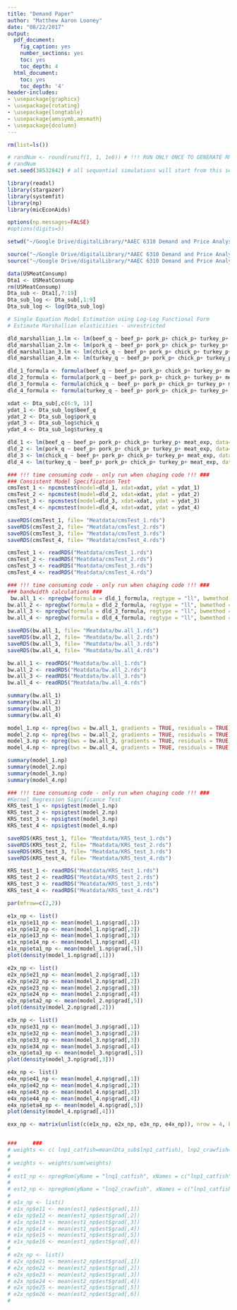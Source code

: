 ```yaml
---
title: "Demand Paper"
author: "Matthew Aaron Looney"
date: "08/22/2017"
output:
  pdf_document:
    fig_caption: yes
    number_sections: yes
    toc: yes
    toc_depth: 4
  html_document:
    toc: yes
    toc_depth: '4'
header-includes:
- \usepackage{graphicx}
- \usepackage{rotating}
- \usepackage{longtable}
- \usepackage{amssymb,amsmath}
- \usepackage{dcolumn}
---
```


```r

rm(list=ls())

# randNum <- round(runif(1, 1, 1e8)) # !!! RUN ONLY ONCE TO GENERATE RN for seed !!!
# randNum
set.seed(38532842) # all sequential simulations will start from this seed

library(readxl)
library(stargazer)
library(systemfit)
library(np)
library(micEconAids)

options(np.messages=FALSE) 
#options(digits=5)

setwd("~/Google Drive/digitalLibrary/*AAEC 6310 Demand and Price Analysis/DLDemand_nonparametric")

source("~/Google Drive/digitalLibrary/*AAEC 6310 Demand and Price Analysis/demandLab1/calculate_pValue.R")
source("~/Google Drive/digitalLibrary/*AAEC 6310 Demand and Price Analysis/demandLab1/calculate_tValues.R")

```

```r

data(USMeatConsump)
Dta1 <- USMeatConsump
rm(USMeatConsump)
Dta_sub <- Dta1[,7:19]
Dta_sub_log <- Dta_sub[,1:9]
Dta_sub_log <- log(Dta_sub_log)
```

```r

# Single Equation Model Estimation using Log-Log Functional Form
# Estimate Marshallian elasticities - unrestricted

dld_marshallian_1.lm <- lm(beef_q ~ beef_p+ pork_p+ chick_p+ turkey_p+ meat_exp, data=Dta_sub_log)
dld_marshallian_2.lm <- lm(pork_q ~ beef_p+ pork_p+ chick_p+ turkey_p+ meat_exp, data=Dta_sub_log)
dld_marshallian_3.lm <- lm(chick_q ~ beef_p+ pork_p+ chick_p+ turkey_p+ meat_exp, data=Dta_sub_log)
dld_marshallian_4.lm <- lm(turkey_q ~ beef_p+ pork_p+ chick_p+ turkey_p+ meat_exp, data=Dta_sub_log)

```

```r

dld_1_formula <- formula(beef_q ~ beef_p+ pork_p+ chick_p+ turkey_p+ meat_exp)
dld_2_formula <- formula(pork_q ~ beef_p+ pork_p+ chick_p+ turkey_p+ meat_exp)
dld_3_formula <- formula(chick_q ~ beef_p+ pork_p+ chick_p+ turkey_p+ meat_exp)
dld_4_formula <- formula(turkey_q ~ beef_p+ pork_p+ chick_p+ turkey_p+ meat_exp)

xdat <- Dta_sub[,c(6:9, 1)]
ydat_1 <- Dta_sub_log$beef_q
ydat_2 <- Dta_sub_log$pork_q
ydat_3 <- Dta_sub_log$chick_q
ydat_4 <- Dta_sub_log$turkey_q

dld_1 <- lm(beef_q ~ beef_p+ pork_p+ chick_p+ turkey_p+ meat_exp, data=Dta_sub_log, x=TRUE, y=TRUE)
dld_2 <- lm(pork_q ~ beef_p+ pork_p+ chick_p+ turkey_p+ meat_exp, data=Dta_sub_log, x=TRUE, y=TRUE)
dld_3 <- lm(chick_q ~ beef_p+ pork_p+ chick_p+ turkey_p+ meat_exp, data=Dta_sub_log, x=TRUE, y=TRUE)
dld_4 <- lm(turkey_q ~ beef_p+ pork_p+ chick_p+ turkey_p+ meat_exp, data=Dta_sub_log, x=TRUE, y=TRUE)

### !!! time consuming code - only run when chaging code !!! ###
### Consistent Model Specification Test
cmsTest_1 <- npcmstest(model=dld_1, xdat=xdat, ydat = ydat_1)
cmsTest_2 <- npcmstest(model=dld_2, xdat=xdat, ydat = ydat_2)
cmsTest_3 <- npcmstest(model=dld_3, xdat=xdat, ydat = ydat_3)
cmsTest_4 <- npcmstest(model=dld_4, xdat=xdat, ydat = ydat_4)

saveRDS(cmsTest_1, file= "Meatdata/cmsTest_1.rds")
saveRDS(cmsTest_2, file= "Meatdata/cmsTest_2.rds")
saveRDS(cmsTest_3, file= "Meatdata/cmsTest_3.rds")
saveRDS(cmsTest_4, file= "Meatdata/cmsTest_4.rds")

cmsTest_1 <- readRDS("Meatdata/cmsTest_1.rds")
cmsTest_2 <- readRDS("Meatdata/cmsTest_2.rds")
cmsTest_3 <- readRDS("Meatdata/cmsTest_3.rds")
cmsTest_4 <- readRDS("Meatdata/cmsTest_4.rds")

### !!! time consuming code - only run when chaging code !!! ###
### bandwidth calculations ###
 bw.all_1 <- npregbw(formula = dld_1_formula, regtype = "ll", bwmethod = "cv.ls", bwtype="fixed", ckertype= "gaussian", data = Dta_sub_log)
bw.all_2 <- npregbw(formula = dld_2_formula, regtype = "ll", bwmethod = "cv.ls", bwtype="fixed", ckertype= "gaussian", data = Dta_sub_log)
bw.all_3 <- npregbw(formula = dld_3_formula, regtype = "ll", bwmethod = "cv.ls", bwtype="fixed", ckertype= "gaussian", data = Dta_sub_log)
bw.all_4 <- npregbw(formula = dld_4_formula, regtype = "ll", bwmethod = "cv.ls", bwtype="fixed", ckertype= "gaussian", data = Dta_sub_log)

saveRDS(bw.all_1, file= "Meatdata/bw.all_1.rds")
saveRDS(bw.all_2, file= "Meatdata/bw.all_2.rds")
saveRDS(bw.all_3, file= "Meatdata/bw.all_3.rds")
saveRDS(bw.all_4, file= "Meatdata/bw.all_4.rds")

bw.all_1 <- readRDS("Meatdata/bw.all_1.rds")
bw.all_2 <- readRDS("Meatdata/bw.all_2.rds")
bw.all_3 <- readRDS("Meatdata/bw.all_3.rds")
bw.all_4 <- readRDS("Meatdata/bw.all_4.rds")

summary(bw.all_1)
summary(bw.all_2)
summary(bw.all_3)
summary(bw.all_4)

model_1.np <- npreg(bws = bw.all_1, gradients = TRUE, residuals = TRUE)
model_2.np <- npreg(bws = bw.all_2, gradients = TRUE, residuals = TRUE)
model_3.np <- npreg(bws = bw.all_3, gradients = TRUE, residuals = TRUE)
model_4.np <- npreg(bws = bw.all_4, gradients = TRUE, residuals = TRUE)

summary(model_1.np)
summary(model_2.np)
summary(model_3.np)
summary(model_4.np)

### !!! time consuming code - only run when chaging code !!! ###
#Kernel Regression Significance Test
KRS_test_1 <- npsigtest(model_1.np)
KRS_test_2 <- npsigtest(model_2.np)
KRS_test_3 <- npsigtest(model_3.np)
KRS_test_4 <- npsigtest(model_4.np)

saveRDS(KRS_test_1, file= "Meatdata/KRS_test_1.rds")
saveRDS(KRS_test_2, file= "Meatdata/KRS_test_2.rds")
saveRDS(KRS_test_3, file= "Meatdata/KRS_test_3.rds")
saveRDS(KRS_test_4, file= "Meatdata/KRS_test_4.rds")

KRS_test_1 <- readRDS("Meatdata/KRS_test_1.rds")
KRS_test_2 <- readRDS("Meatdata/KRS_test_2.rds")
KRS_test_3 <- readRDS("Meatdata/KRS_test_3.rds")
KRS_test_4 <- readRDS("Meatdata/KRS_test_4.rds")

par(mfrow=c(2,2))

e1x_np <- list()
e1x_np$e11_np <- mean(model_1.np$grad[,1])
e1x_np$e12_np <- mean(model_1.np$grad[,2])
e1x_np$e13_np <- mean(model_1.np$grad[,3])
e1x_np$e14_np <- mean(model_1.np$grad[,4])
e1x_np$eta1_np <- mean(model_1.np$grad[,5])
plot(density(model_1.np$grad[,1]))

e2x_np <- list()
e2x_np$e21_np <- mean(model_2.np$grad[,1])
e2x_np$e22_np <- mean(model_2.np$grad[,2])
e2x_np$e23_np <- mean(model_2.np$grad[,3])
e2x_np$e24_np <- mean(model_2.np$grad[,4])
e2x_np$eta2_np <- mean(model_2.np$grad[,5])
plot(density(model_2.np$grad[,2]))

e3x_np <- list()
e3x_np$e31_np <- mean(model_3.np$grad[,1])
e3x_np$e32_np <- mean(model_3.np$grad[,2])
e3x_np$e33_np <- mean(model_3.np$grad[,3])
e3x_np$e34_np <- mean(model_3.np$grad[,4])
e3x_np$eta3_np <- mean(model_3.np$grad[,5])
plot(density(model_3.np$grad[,3]))

e4x_np <- list()
e4x_np$e41_np <- mean(model_4.np$grad[,1])
e4x_np$e42_np <- mean(model_4.np$grad[,2])
e4x_np$e43_np <- mean(model_4.np$grad[,3])
e4x_np$e44_np <- mean(model_4.np$grad[,4])
e4x_np$eta4_np <- mean(model_4.np$grad[,5])
plot(density(model_4.np$grad[,4]))

exx_np <- matrix(unlist(c(e1x_np, e2x_np, e3x_np, e4x_np)), nrow = 4, byrow = TRUE)


###     ###
# weights <- c( lnp1_catfish=mean(Dta_sub$lnp1_catfish), lnp2_crawfish=mean(Dta_sub$lnp2_crawfish), lnp3_clams=mean(Dta_sub$lnp3_clams), lnp4_shrimp=mean(Dta_sub$lnp4_shrimp), lnp5_tilapia=mean(Dta_sub$lnp5_tilapia), lnp6_salmon=mean(Dta_sub$lnp6_salmon))
# 
# weights <- weights/sum(weights)
# 
# est1_np <- npregHom(yName = "lnq1_catfish", xNames = c("lnp1_catfish", "lnp2_crawfish", "lnp3_clams", "lnp4_shrimp", "lnp5_tilapia", "lnp6_salmon", "lnX"), data=Dta_sub, homWeights = weights)
# 
# est2_np <- npregHom(yName = "lnq2_crawfish", xNames = c("lnp1_catfish", "lnp2_crawfish", "lnp3_clams", "lnp4_shrimp", "lnp5_tilapia", "lnp6_salmon", "lnX"), data=Dta_sub, homWeights = weights)
# 
# e1x_np <- list()
# e1x_np$e11 <- mean(est1_np$est$grad[,1])
# e1x_np$e12 <- mean(est1_np$est$grad[,2])
# e1x_np$e13 <- mean(est1_np$est$grad[,3])
# e1x_np$e14 <- mean(est1_np$est$grad[,4])
# e1x_np$e15 <- mean(est1_np$est$grad[,5])
# e1x_np$e16 <- mean(est1_np$est$grad[,6])
# 
# e2x_np <- list()
# e2x_np$e21 <- mean(est2_np$est$grad[,1])
# e2x_np$e22 <- mean(est2_np$est$grad[,2])
# e2x_np$e23 <- mean(est2_np$est$grad[,3])
# e2x_np$e24 <- mean(est2_np$est$grad[,4])
# e2x_np$e25 <- mean(est2_np$est$grad[,5])
# e2x_np$e26 <- mean(est2_np$est$grad[,6])
# 

```
